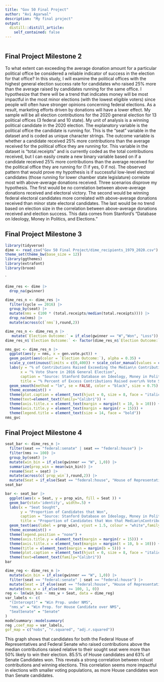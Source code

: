 ```yaml
---
title: "Gov 50 Final Project"
author: "Avi Agarwal"
description: "My final project"
output:
  distill::distill_article:
    self_contained: false
---
```


```r

```


## Final Project Milestone 2

To what extent can exceeding the average donation amount for a particular political office be considered a reliable indicator of success in the election for that office? In this study, I will examine the political offices with the highest general election success rate for candidates who raised 25% more than the average raised by candidates running for the same office. I hypothesize that there will be a trend that indicates money will be most impactful in the most minor elections (with the lowest eligible voters) since people will often have stronger opinions concerning federal elections. As a result, marketing efforts driven by donations will have a lower effect. My sample will be all election contributions for the 2020 general election for 13 political offices (3 federal and 10 state). My unit of analysis is a winning political candidate in the 2020 election. The explanatory variable is the political office the candidate is running for. This is the “seat” variable in the dataset and is coded as unique character strings. The outcome variable is whether a candidate received 25% more contributions than the average received for the political office they are running for. This variable in the dataset is “total.receipts” and is currently coded as the total contributions received, but I can easily create a new binary variable based on if a candidate received 25% more contributions than the average received for the political office they are running for (1 if yes, 0 if no). The observed pattern that would prove my hypothesis is if successful low-level electoral candidates (those running for lower chamber state legislature) correlate most with above-average donations received. Three scenarios disprove my hypothesis. The first would be no correlation between above-average donations received and electoral victory. The second would be winning federal electoral candidates more correlated with above-average donations received than minor state electoral candidates. The last would be no trend based on election size in the correlation between above-average donations received and election success. This data comes from Stanford's “Database on Ideology, Money in Politics, and Elections."

## Final Project Milestone 3

```r
library(tidyverse)
dime <- read_csv("Gov 50 Final Project/dime_recipients_1979_2020.csv")
theme_set(theme_bw(base_size = 12))
library(ggthemes)
library(extrafont)
library(broom)
```
`
```r
dime_res <- dime |>
  drop_na(gwinner)
```

```r
dime_res_n <- dime_res |>
  filter(cycle == 2016) |>
  group_by(seat) |>
  mutate(nms = (100 * (total.receipts/median(total.receipts)))) |>
  drop_na(nms) |>
  mutate(across(c(`nms`),round,2))
```

```r
dime_res_n <- dime_res_n |>
   mutate(`Election Outcome:` = if_else(gwinner == "W","Won", "Loss"))
dime_res_n$`Election Outcome:` <- factor(dime_res_n$`Election Outcome:`, levels = c("Won","Loss"))
```

```r
nms_gvc <- dime_res_n |>
  ggplot(aes(y = nms, x = gen.vote.pct)) + 
  geom_point(aes(color = `Election Outcome:`), alpha = 0.35) + 
  scale_y_continuous(limits = c(0,400)) + scale_color_manual(values = c("darkblue", "red3")) + 
  labs(y = "% of Contributions Raised Exceeding the Median\n Contribution Raised relative to Sought Seat",
       x = "% Vote Share in 2016 General Election",
       caption = "Source: Stanford Database on Ideology, Money in Politics, and Elections.",
       title = "% Percent of Excess Contributions Raised over\n% Vote Share in 2016 General Election") +
  geom_smooth(method = "lm", se = FALSE, color = "black", size = 0.75) + 
  theme_economist() + 
  theme(plot.caption = element_text(hjust = 0, size = 8, face = "italic")) + 
  theme(text=element_text(family="Calibri")) +
  theme(axis.title.x = element_text(margin = margin(t = 10, b = 10))) +
  theme(axis.title.y = element_text(margin = margin(r = 15))) +
  theme(legend.title = element_text(size = 14, face = "bold")) 
nms_gvc
```
## Final Project Milestone 4

```r
seat_bar <- dime_res_n |>
  filter(seat == "federal:senate" | seat == "federal:house") |>
  filter(nms >= 100) |>
  group_by(seat) |>
  mutate(win_bin = if_else(gwinner == "W", 1,0)) |>
  summarize(prop_win = mean(win_bin)) |>
  rename(Seat = seat) |>
  mutate(across(c(`prop_win`),round,2)) |>
  mutate(Seat = if_else(Seat == "federal:house", "House of Representatives", "Senate"))
seat_bar

bar <- seat_bar |> 
  ggplot(aes(x = Seat, y = prop_win, fill = Seat )) + 
  geom_bar(stat='identity', width=.5) + 
  labs(x = "Seat Sought", 
       y = "Proportion of Candidates that Won",
       caption = "Source: Stanford Database on Ideology, Money in Politics, and Elections.", 
       title = "Proportion of Candidates that Won that Median\nContribution Raised relative to Sought Seat") + scale_fill_manual(values = c("steelblue", "red3")) + geom_hline(yintercept = 0.5, size = 1) + 
  geom_text(aes(label = prop_win), vjust = 1.5, colour = "white",family="Calibri" ) +  
  theme_economist() +
  theme(legend.position = "none") + 
  theme(axis.title.y = element_text(margin = margin(r = 15))) + 
  theme(axis.title.x = element_text(margin = margin(t = 10, b = 10))) + 
  theme(title = element_text(margin = margin(b = 5))) + 
  theme(plot.caption = element_text(hjust = 0, size = 8, face = "italic")) +
  theme(text=element_text(family="Calibri")) 
bar
```

```r
dime_reg <- dime_res_n |>
  mutate(win_bin = if_else(gwinner == "W", 1,0)) |>
  filter(seat == "federal:senate" | seat == "federal:house") |>
  mutate(Seat = if_else(seat == "federal:house", "House of Representatives", "Senate")) |>
  mutate(nms_w = if_else(nms >= 100, 1, 0))
reg <- lm(win_bin ~ nms_w + Seat, data = dime_reg)
var_labels <- c(
  "(Intercept)" = "Win Prop. under NMS",
  "nms_w" = "Win Prop. for House Candidate over NMS",
  "SeatSenate" = "Senate"
)
modelsummary::modelsummary(
reg ,coef_map = var_labels,
gof_map = c("nobs", "r.squared", "adj.r.squared"))
```

This graph shows that candidates for both the Federal House of Representatives and Federal Senate who raised contributions above the median contributions raised relative to their sought seat were more than 50% likely to win their election. 85.5% of House candidates and 63% of Senate Candidates won. This reveals a strong correlation between robust contributions and winning elections. This correlation seems more impactful in elections with smaller voting populations, as more House candidates won than Senate candidates.
  